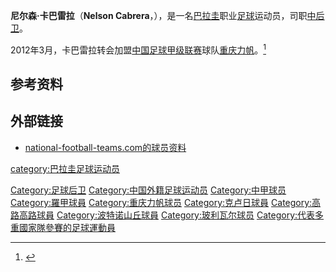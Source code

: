 {{Infobox football biography
| name = 尼尔森·卡巴雷拉<br>Nelson Cabrera
| image =
| fullname = Nelson David Cabrera Báez
| birth_date  = {{Birth date and age|df=yes|1983|4|22}}
| birth_place = [[巴拉圭|巴拉圭]][[卡皮亚塔|卡皮亚塔]]
| height = {{height|meters=1.91}}
| position = [[后卫_(足球)|后卫]]
| currentclub = 
| clubnumber = 
| youthyears1 =
| youthclubs1 = [[奥林匹亚俱乐部|奥林匹亚]]
| years1 = 2004-2005
| years2 = 2005-2008
| years3 = 2009-2012
| years4 = 2009-2010
| years5 = 2012
| years6 = 2013
| clubs1 = [[奥林匹亚俱乐部|奥林匹亚]]
| clubs2 = [[波特诺山丘|波特诺山丘]]
| clubs3 = [[科洛科洛竞技俱乐部|科洛科洛]]
| clubs4 = → [[CFR克卢日足球俱乐部|CFR克卢日]] (租借)
| clubs5 = [[重庆力帆足球俱乐部|重庆力帆]]
| clubs6 = [[玻利瓦尔俱乐部|玻利瓦尔]]
| caps1 = 24
| caps2 = 107
| caps3 = 21
| caps4 = 8
| caps5 = 21
| caps6 = 14
| goals1 = 0
| goals2 = 18
| goals3 = 1
| goals4 = 0
| goals5 = 5
| goals6 = 0
| nationalyears1 = 2007
| nationalteam1 = [[巴拉圭国家足球队|巴拉圭]]
| nationalcaps1 = 1
| nationalgoals1 = 0
| pcupdate = 2012年3月12日
| ntupdate = 2012年3月12日
}}
'''尼尔森·卡巴雷拉'''（'''Nelson Cabrera'''，{{bd|1983年|4月22日|||Cabrera, Nelson}}），是一名[[巴拉圭|巴拉圭]]职业[[足球|足球]]运动员，司职[[后卫_(足球)|中后卫]]。

2012年3月，卡巴雷拉转会加盟[[中国足球甲级联赛|中国足球甲级联赛]]球队[[重庆力帆足球俱乐部|重庆力帆]]。<ref>{{Cite web |url=http://news.enorth.com.cn/system/2012/03/06/008791665.shtml |title=力帆内外援全部到位新赛季阵容呼之欲出 |accessdate=2012-03-15 |archive-date=2016-03-04 |archive-url=https://web.archive.org/web/20160304124831/http://news.enorth.com.cn/system/2012/03/06/008791665.shtml |dead-url=no }}</ref>

==参考资料==
{{reflist}}

==外部链接==
* [http://www.national-football-teams.com/v2/player.php?id=24207 national-football-teams.com的球员资料] {{Wayback|url=http://www.national-football-teams.com/v2/player.php?id=24207 |date=20121011181251 }}

{{2012年中甲分类名单力帆}}

{{DEFAULTSORT:Cabrera, Nelson}}
[[category:巴拉圭足球运动员|category:巴拉圭足球运动员]]
[[Category:足球后卫|Category:足球后卫]]
[[Category:中国外籍足球运动员|Category:中国外籍足球运动员]] 
[[Category:中甲球员|Category:中甲球员]]
[[Category:羅甲球員|Category:羅甲球員]]
[[Category:重庆力帆球员|Category:重庆力帆球员]]
[[Category:克卢日球員|Category:克卢日球員]]
[[Category:高路高路球員|Category:高路高路球員]]
[[Category:波特诺山丘球員|Category:波特诺山丘球員]]
[[Category:玻利瓦尔球员|Category:玻利瓦尔球员]]
[[Category:代表多重國家隊參賽的足球運動員|Category:代表多重國家隊參賽的足球運動員]]